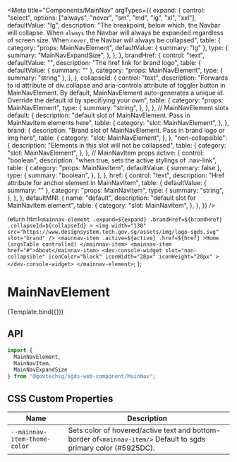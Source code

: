 
<Meta
  title="Components/MainNav"
  argTypes={{
    expand: {
      control: "select",
      options: ["always", "never", "sm", "md", "lg", "xl", "xxl"],
      defaultValue: "lg",
      description:
        "The breakpoint, below which, the Navbar will collapse. When `always` the Navbar will always be expanded regardless of screen size. When `never`, the Navbar will always be collapsed",
      table: {
        category: "props: MainNavElement",
        defaultValue: { summary: "lg" },
        type: {
          summary: "MainNavExpandSize",
        },
      },
    },
    brandHref: {
      control: "text",
      defaultValue: "",
      description: "The href link for brand logo",
      table: {
        defaultValue: { summary: "" },
        category: "props: MainNavElement",
        type: { summary: "string" },
      },
    },
    collapseId: {
      control: "text",
      description:
        "Forwards to id attribute of div.collapse and aria-controls attribute of toggler button in MainNavElement. By default, MainNavElement auto-generates a unique id. Override the default id by specifiying your own",
      table: {
        category: "props: MainNavElement",
        type: {
          summary: "string",
        },
      },
    },
    // MainNavElement slots
    default: {
      description:
        "default slot of MainNavElement. Pass in MainNavItem elements here",
      table: {
        category: "slot: MainNavElement",
      },
    },
    brand: {
      description:
        "Brand slot of MainNavElement. Pass in brand logo or img here",
      table: {
        category: "slot: MainNavElement",
      },
    },
    "non-collapsible": {
      description: "Elements in this slot will not be collapsed",
      table: {
        category: "slot: MainNavElement",
      },
    },
    // MainNavItem props
    active: {
      control: "boolean",
      description: "when true, sets the active stylings of .nav-link",
      table: {
        category: "props: MainNavItem",
        defaultValue: { summary: false },
        type: {
          summary: "boolean",
        },
      },
    },
    href: {
      control: "text",
      description: "Href attribute for anchor element in MainNavItem",
      table: {
        defaultValue: { summary: "" },
        category: "props: MainNavItem",
        type: {
          summary: "string",
        },
      },
    },
    defaultMNI: {
      name: "default",
      description: "default slot for MainNavItem element",
      table: {
        category: "slot: MainNavItem",
      },
    },
  }}
/>

  return html`
    <mainnav-element
      .expand=${expand}
      .brandHref=${brandHref}
      .collapseId=${collapseId}
    >
      <img
        width="130"
        src="https://www.designsystem.tech.gov.sg/assets/img/logo-sgds.svg"
        slot="brand"
      />
      <mainnav-item .active=${active} .href=${href}
        >Home (argsTable controlled)
      </mainnav-item>
      <mainnav-item href="#">About</mainnav-item>
      <dev-console-widget
        slot="non-collapsible"
        iconColor="black"
        iconWidth="28px"
        iconHeight="28px"
      ></dev-console-widget>
    </mainnav-element>
  `;
};

# MainNavElement

<Canvas>
  <Story name="Basic">{Template.bind({})}</Story>
</Canvas>


## API

```jsx
import {
  MainNavElement,
  MainNavItem,
  MainNavExpandSize
} from "@govtechsg/sgds-web-component/MainNav";
```

<ArgsTable story="Basic" />

## CSS Custom Properties

| Name                         | Description                                                                                                      |
| ---------------------------- | ---------------------------------------------------------------------------------------------------------------- |
| `--mainnav-item-theme-color` | Sets color of hovered/active text and bottom-border of`<mainnav-item/>` Default to sgds primary color (#5925DC). |
